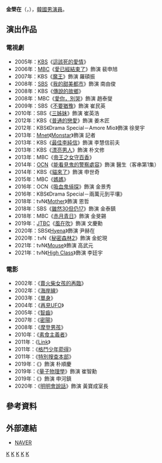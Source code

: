 {{藝人
|姓名 = 金榮在
|類型 = 男演員
|圖片 =
|圖片尺寸 = 
|圖片簡介 = 
|本名 = 
|外文名 =  김영재
|外文 = ko
|羅馬拼音 = Kim Yeong Jae
|英文名 =
|暱稱 =
|其他藝名 = 
|國籍 = {{KOR}}
|出生日期 = {{birth_date_and_age|1975|10|5}}<ref>{{cite web|title=제이어스(J Us) - Daum 카페|url=http://cafe.daum.net/youngloveis|accessdate=2017-01-07|archive-date=2015-04-02|archive-url=https://web.archive.org/web/20150402175934/http://cafe.daum.net/youngloveis|dead-url=no}}</ref><ref>{{cite web|title=Kim Yeong-jae (김영재, Korean actor) @ HanCinema :: The Korean Movie and Drama Database|url=http://www.hancinema.net/korean_Kim_Yeong-jae.php|accessdate=2017-01-07|archive-date=2016-12-29|archive-url=https://web.archive.org/web/20161229023931/http://www.hancinema.net/korean_Kim_Yeong-jae.php|dead-url=no}}</ref>
|出生地點 = {{KOR}}[[首爾特別市|首爾特別市]]
|宗教信仰 = 
|語言 = [[韓語|韓語]]
|職業 = [[演員|演員]]
|教育程度 = [[中央大學_(韓國)|中央大學]]新聞學士
|出道作品 = 
|出道日期 = 2001年
|代表作品 = 
|活躍年代 =
|唱片公司 = 
|經紀公司 = UL Entertainment
|相關團體 = 
|網站 = 
}}

'''金榮在'''（{{lang-ko|'''김영재'''}}，{{bd|1975年|10月5日}}），[[韓國|韓國]][[男演員|男演員]]。

== 演出作品 ==
=== 電視劇 ===
*2005年：[[韓國放送公社|KBS]]《[[這該死的愛情|這該死的愛情]]》
*2006年：[[文化廣播_(韓國)|MBC]]《[[愛已經結束了|愛已經結束了]]》飾演 裴申旭
*2007年：KBS《[[魔王_(韓國電視劇)|魔王]]》飾演 羅碩振
*2008年：[[SBS_(韓國)|SBS]]《[[我的甜美都市|我的甜美都市]]》飾演 南由俊
*2008年：KBS《[[傳說的故鄉|傳說的故鄉]]》
*2008年：MBC《[[愛你，別哭|愛你，別哭]]》飾演 趙泰燮
*2009年：SBS《[[不要猶豫|不要猶豫]]》飾演 崔民英
*2010年：SBS《[[三姊妹_(韓國電視劇)|三姊妹]]》飾演 崔英浩
*2012年：KBS《[[普通的戀愛|普通的戀愛]]》飾演 姜木匠
*2012年：KBS《Drama Special－Amore Mio》飾演 徐旻宇
*2013年：[[Mnet|Mnet]]《[[Monstar|Monstar]]》飾演 記者
*2013年：KBS《[[最佳李純信|最佳李純信]]》飾演 李慧信前夫
*2013年：KBS《[[漂亮男人|漂亮男人]]》飾演 朴文修
*2013年：MBC《[[帝王之女守百香|帝王之女守百香]]》
*2014年：[[OCN|OCN]]《[[能看見鬼的警察處容|能看見鬼的警察處容]]》飾演 醫生（客串第1集）
*2014年：KBS《[[貓來了|貓來了]]》飾演 申世奇
*2015年：MBC《[[媽媽_(2015年電視劇)|媽媽]]》
*2016年：OCN《[[吸血鬼偵探|吸血鬼偵探]]》飾演 金景秀
*2016年：KBS《Drama Special－兩萬元到平壤》
*2018年：tvN《[[Mother_(韓國電視劇)|Mother]]》飾演 恩哲
*2018年：SBS《[[雖然30但仍17|雖然30但仍17]]》飾演 金泰鎮
*2018年：MBC《[[赤月青日|赤月青日]]》飾演 金旻錫
*2019年：[[JTBC|JTBC]]《[[風在吹_(韓國電視劇)|風在吹]]》飾演 文慶勳
*2020年：SBS《[[Hyena|Hyena]]》飾演 尹赫在
*2020年：tvN《[[秘密森林2|秘密森林2]]》飾演 金蛇現
*2021年：tvN《[[Mouse|Mouse]]》飾演 高武元
*2021年：tvN《[[High-class_(電視劇)|High Class]]》飾演 李廷宇

=== 電影 ===
*2002年：《[[賣火柴女孩的再臨|賣火柴女孩的再臨]]》
*2002年：《[[海岸線_(電影)|海岸線]]》
*2003年：《[[單身_(電影)|單身]]》
*2004年：《[[再見UFO|再見UFO]]》
*2005年：《[[智齒 (電影)|智齒]]》
*2007年：《[[密陽_(電影)|密陽]]》
*2008年：《[[摩登男孩|摩登男孩]]》
*2010年：《[[素食主義者(電影)|素食主義者]]》
*2011年：《[[Link|Link]]》
*2011年：《[[格鬥少年菀得|格鬥少年菀得]]》
*2011年：《[[特別搜查本部|特別搜查本部]]》
*2019年：《{{link-ko|再次，春天|다시, 봄}}》飾演 朴順慶
*2019年：《[[量子物理學_(電影)|量子物理學]]》飾演 崔智勳
*2019年：《{{link-ko|沒有臉孔的老大|얼굴없는 보스}}》飾演 申河鎮
*2020年：《[[明明會說話|明明會說話]]》飾演 黃寶成室長

== 參考資料 ==
{{Reflist}}

== 外部連結 ==
*[http://people.search.naver.com/search.naver?where=nexearch&sm=tab_ppn&query=%EC%98%81%ED%99%94%EB%B0%B0%EC%9A%B0%EA%B9%80%EC%98%81%EC%9E%AC&os=105021&ie=utf8&key=PeopleService NAVER] {{Wayback|url=http://people.search.naver.com/search.naver?where=nexearch&sm=tab_ppn&query=%EC%98%81%ED%99%94%EB%B0%B0%EC%9A%B0%EA%B9%80%EC%98%81%EC%9E%AC&os=105021&ie=utf8&key=PeopleService |date=20190701055636 }}{{ko}}

{{UL Entertainment}}
[[Category:韓國電視演員|K]]
[[Category:韓國電影演員|K]]
[[Category:韓國中央大學校友|K]]
[[Category:首爾特別市出身人物|K]]
[[Category:金姓|K]]